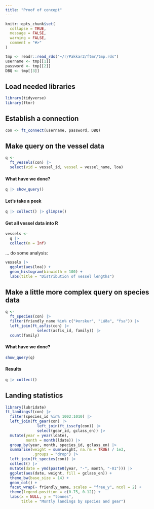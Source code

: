 ```yaml
---
title: "Proof of concept"
---
```


```r
knitr::opts_chunk$set(
  collapse = TRUE,
  message = FALSE,
  warning = FALSE,
  comment = "#>"
)
```

```r
tmp <- readr::read_rds("~/r/Pakkar2/ftmr/tmp.rds")
username <- tmp[[1]]
password <- tmp[[2]]
DBQ <- tmp[[3]]
```


## Load needed libraries

```r
library(tidyverse)
library(ftmr)
```

## Establish a connection

```r
con <- ft_connect(username, password, DBQ)
```

## Make query on the vessel data

```r
q <- 
  ft_vessels(con) |> 
  select(vid = vessel_id, vessel = vessel_name, loa)
```

#### What have we done?

```r
q |> show_query()
```

#### Let's take a peek

```r
q |> collect() |> glimpse()
```

#### Get all vessel data into R

```r
vessels <- 
  q |> 
  collect(n = Inf)
```

... do some analysis:

```r
vessels |> 
  ggplot(aes(loa)) +
  geom_histogram(binwidth = 100) +
  labs(title = "Distribution of vessel lengths")
```

## Make a little more complex query on species data

```r
q <- 
  ft_species(con) |> 
  filter(friendly_name %in% c("Þorskur", "Lúða", "Ýsa")) |> 
  left_join(ft_asfis(con) |> 
              select(asfis_id, family)) |> 
  count(family)
```

#### What have we done?

```r
show_query(q)
```

#### Results

```r
q |> collect()
```

## Landing statistics

```r
library(lubridate)
ft_landingsf(con) |> 
  filter(species_id %in% 1002:1010) |> 
  left_join(ft_gear(con) |> 
              left_join(ft_isscfg(con)) |> 
              select(gear_id, gclass_en)) |> 
  mutate(year = year(ldate),
         month = month(ldate)) |> 
  group_by(year, month, species_id, gclass_en) |> 
  summarise(weight = sum(weight, na.rm = TRUE) / 1e3,
            .groups = "drop") |> 
  left_join(ft_species(con)) |> 
  collect() |> 
  mutate(date = ymd(paste0(year, "-", month, "-01"))) |> 
  ggplot(aes(date, weight, fill = gclass_en)) +
  theme_bw(base_size = 14) +
  geom_col() +
  facet_wrap(~ friendly_name, scales = "free_y", ncol = 2) +
  theme(legend.position = c(0.75, 0.12)) +
  labs(x = NULL, y = "tonnes",
       title = "Montly landings by species and gear")
```

